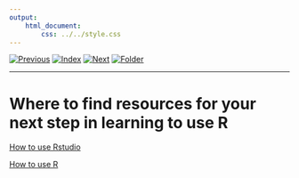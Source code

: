 ```yaml
---
output:
    html_document:
        css: ../../style.css
---
```


[![Previous](../../img/previous.png)](../lesson13/lesson13_1.html)
[![Index](../../img/home.png)](../../index.html)
[![Next](../../img/next.png)](../lesson15/lesson15_1.html)
[![Folder](../../img/folder.png)](./)

---

# Where to find resources for your next step in learning to use R






[How to use Rstudio](http://dss.princeton.edu/training/RStudio101.pdf)

[How to use R](http://www.cyclismo.org/tutorial/R/)
